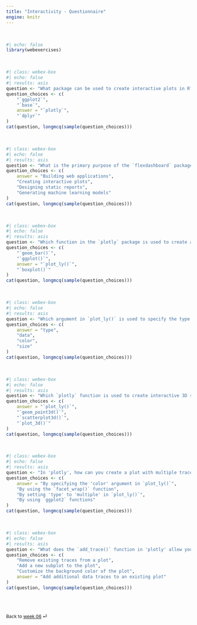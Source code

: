 ```yaml
---
title: "Interactivity - Questionnaire"
engine: knitr
---
```


<br>

```r
#| echo: false
library(webexercises)
```

<br>

```r
#| class: webex-box
#| echo: false
#| results: asis
question <- "What package can be used to create interactive plots in R?"
question_choices <- c(
    "`ggplot2`", 
    "`base`", 
    answer = "`plotly`", 
    "`dplyr`"
)
cat(question, longmcq(sample(question_choices)))
```

<br>

```r
#| class: webex-box
#| echo: false
#| results: asis
question <- "What is the primary purpose of the `flexdashboard` package?"
question_choices <- c(
    answer = "Building web applications",
    "Creating interactive plots",
    "Designing static reports",
    "Generating machine learning models"
)
cat(question, longmcq(sample(question_choices)))
```

<br>

```r
#| class: webex-box
#| echo: false
#| results: asis
question <- "Which function in the `plotly` package is used to create an interactive scatter plot?"
question_choices <- c(
    "`geom_bar()`",
    "`ggplot()`",
    answer = "`plot_ly()`",
    "`boxplot()`"
)
cat(question, longmcq(sample(question_choices)))
```

<br>

```r
#| class: webex-box
#| echo: false
#| results: asis
question <- "Which argument in `plot_ly()` is used to specify the type of plot to be created?"
question_choices <- c(
    answer = "type",
    "data",
    "color",
    "size"
)
cat(question, longmcq(sample(question_choices)))
```

<br>

```r
#| class: webex-box
#| echo: false
#| results: asis
question <- "Which `plotly` function is used to create interactive 3D scatter plots?"
question_choices <- c(
    answer = "`plot_ly()`",
    "`geom_point3d()`",
    "`scatterplot3d()`",
    "`plot_3d()`"
)
cat(question, longmcq(sample(question_choices)))
```

<br>

```r
#| class: webex-box
#| echo: false
#| results: asis
question <- "In 'plotly', how can you create a plot with multiple traces, each represented in a different color?"
question_choices <- c(
    answer = "By specifying the 'color' argument in `plot_ly()`",
    "By using the `facet_wrap()` function",
    "By setting 'type' to 'multiple' in `plot_ly()`",
    "By using `ggplot2` functions"
)
cat(question, longmcq(sample(question_choices)))
```

<br>

```r
#| class: webex-box
#| echo: false
#| results: asis
question <- "What does the `add_trace()` function in 'plotly' allow you to do?"
question_choices <- c(
    "Remove existing traces from a plot",
    "Add a new subplot to the plot",
    "Customize the background color of the plot",
    answer = "Add additional data traces to an existing plot"
)
cat(question, longmcq(sample(question_choices)))
```

<br><br>

::: {style="font-size: 0.875em;"}
Back to [week 06](/weeks/week-6.qmd) ⏎
:::